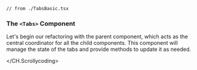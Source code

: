
<Block>
  <CH.Scrollycoding>

```tsx
// from ./TabsBasic.tsx
```

### The `<Tabs>` Component

Let's begin our refactoring with the parent component, which acts as the central coordinator for all the child components. This component will manage the state of the tabs and provide methods to update it as needed.

  </CH.Scrollycoding>
</Block>
